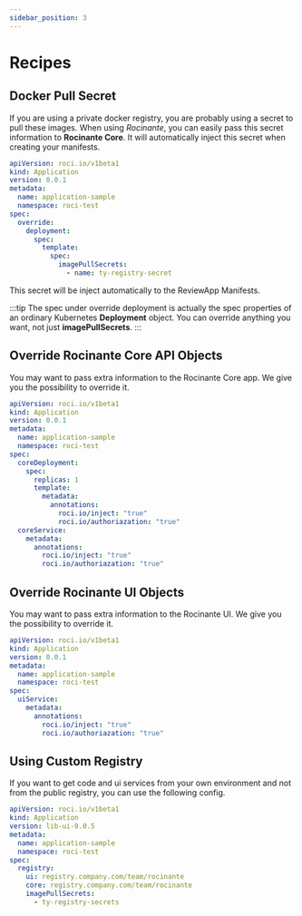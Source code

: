```yaml
---
sidebar_position: 3
---
```


# Recipes

## Docker Pull Secret
If you are using a private docker registry, you are probably using a secret to pull these images.  When using *Rocinante*, you can easily pass this secret information to **Rocinante Core**. It will automatically inject this secret when creating your manifests.
```yaml
apiVersion: roci.io/v1beta1
kind: Application
version: 0.0.1
metadata:
  name: application-sample
  namespace: roci-test
spec:
  override:
    deployment:
      spec:
        template:
          spec:
            imagePullSecrets:
              - name: ty-registry-secret
```

This secret will be inject automatically to the ReviewApp Manifests.

:::tip
The spec under override deployment is actually the spec properties of an ordinary Kubernetes **Deployment** object. You can override anything you want, not just **imagePullSecrets**.
:::

## Override Rocinante Core API Objects
You may want to pass extra information to the Rocinante Core app. We give you the possibility to override it.
```yaml
apiVersion: roci.io/v1beta1
kind: Application
version: 0.0.1
metadata:
  name: application-sample
  namespace: roci-test
spec:
  coreDeployment:
    spec:
      replicas: 1
      template:
        metadata:
          annotations:
            roci.io/inject: "true"
            roci.io/authoriazation: "true"
  coreService:
    metadata:
      annotations:
        roci.io/inject: "true"
        roci.io/authoriazation: "true"
```

## Override Rocinante UI Objects
You may want to pass extra information to the Rocinante UI. We give you the possibility to override it.
```yaml
apiVersion: roci.io/v1beta1
kind: Application
version: 0.0.1
metadata:
  name: application-sample
  namespace: roci-test
spec:
  uiService:
    metadata:
      annotations:
        roci.io/inject: "true"
        roci.io/authoriazation: "true"
````

## Using Custom Registry
If you want to get code and ui services from your own environment and not from the public registry, you can use the following config.
```yaml
apiVersion: roci.io/v1beta1
kind: Application
version: lib-ui-0.0.5
metadata:
  name: application-sample
  namespace: roci-test
spec:
  registry:
    ui: registry.company.com/team/rocinante
    core: registry.company.com/team/rocinante
    imagePullSecrets:
      - ty-registry-secrets
````
